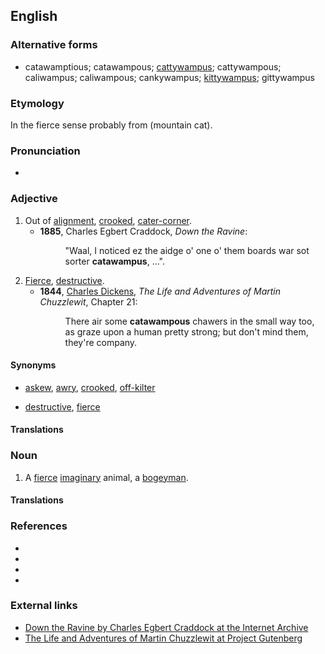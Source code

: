 {{was wotd|2009|September|7}}
==English==

===Alternative forms===
* catawamptious; catawampous; [[cattywampus]]; cattywampous; caliwampus; caliwampous; cankywampus; [[kittywampus]]; gittywampus

===Etymology===
In the fierce sense probably from {{term|catamount}} (mountain cat).

{{etystub}}

===Pronunciation===
* {{a|US}} {{IPA|/ˌkætəˈwɑmpəs/|/ˈkætəˌwɑmpəs/}}

===Adjective===
{{en-adj}}

# Out of [[alignment]], [[crooked]], [[cater-corner]].
#* '''1885''', Charles Egbert Craddock, ''Down the Ravine'':
#*: "Waal, I noticed ez the aidge o' one o' them boards war sot sorter '''catawampus''', ...".
# [[fierce|Fierce]], [[destructive]].
#* '''1844''', [[w:Charles Dickens|Charles Dickens]], ''The Life and Adventures of Martin Chuzzlewit'', Chapter 21:
#*: There air some '''catawampous''' chawers in the small way too, as graze upon a human pretty strong; but don't mind them, they're company.

====Synonyms====
* {{sense|out of alignment}} [[askew]], [[awry]], [[crooked]], [[off-kilter]]
* {{sense|fierce, destructive}} [[destructive]], [[fierce]]

====Translations====
{{trans-top|out of alignment, crooked, cater-corner}}
{{trans-mid}}
{{trans-bottom}}

{{trans-top|fierce, destructive}}
{{trans-mid}}
{{trans-bottom}}

===Noun===
{{en-noun|es}}

# {{context|US}} A [[fierce]] [[imaginary]] animal, a [[bogeyman]].

====Translations====
{{trans-top|fierce imaginary animal}}
{{trans-mid}}
{{trans-bottom}}

===References===
* {{R:HDAS_A-G}}
* {{R:DARE A-C}}
* {{R:The Routledge Dictionary of Historical Slang}}
* {{R:Mrs Byrne's Dictionary}}

===External links===
* [http://www.archive.org/details/downtheravine00cradrich Down the Ravine by Charles Egbert Craddock at the Internet Archive]
* [http://www.gutenberg.org/etext/968 The Life and Adventures of Martin Chuzzlewit at Project Gutenberg]